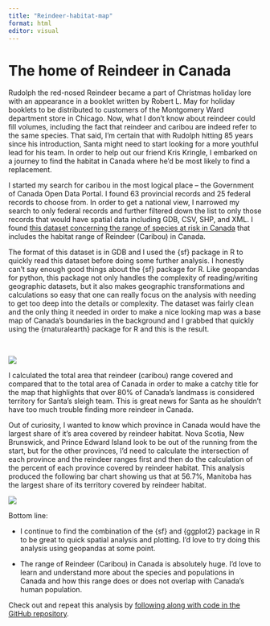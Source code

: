 ```yaml
---
title: "Reindeer-habitat-map"
format: html
editor: visual
---
```


# The home of Reindeer in Canada

Rudolph the red-nosed Reindeer became a part of Christmas holiday lore with an appearance in a booklet written by Robert L. May for holiday booklets to be distributed to customers of the Montgomery Ward department store in Chicago. Now, what I don’t know about reindeer could fill volumes, including the fact that reindeer and caribou are indeed refer to the same species. That said, I’m certain that with Rudolph hitting 85 years since his introduction, Santa might need to start looking for a more youthful lead for his team. In order to help out our friend Kris Kringle, I embarked on a journey to find the habitat in Canada where he’d be most likely to find a replacement. 

I started my search for caribou in the most logical place – the Government of Canada Open Data Portal. I found 63 provincial records and 25 federal records to choose from. In order to get a national view, I narrowed my search to only federal records and further filtered down the list to only those records that would have spatial data including GDB, CSV, SHP, and XML. I found [this dataset concerning the range of species at risk in Canada](https://open.canada.ca/data/en/dataset/c3d1771f-fa10-4a09-ba6e-dece0ceb5f37?_gl=1*eggf0w*_ga*MTg1NjEwNjkzNy4xNzI4Njc4OTUy*_ga_S9JG8CZVYZ*MTczNDMyMjkzMy4xNi4xLjE3MzQzMjMwNTIuMy4wLjA.) that includes the habitat range of Reindeer (Caribou) in Canada. 

The format of this dataset is in GDB and I used the {sf} package in R to quickly read this dataset before doing some further analysis. I honestly can’t say enough good things about the {sf} package for R. Like geopandas for python, this package not only handles the complexity of reading/writing geographic datasets, but it also makes geographic transformations and calculations so easy that one can really focus on the analysis with needing to get too deep into the details or complexity. The dataset was fairly clean and the only thing it needed in order to make a nice looking map was a base map of Canada’s boundaries in the background and I grabbed that quickly using the {rnaturalearth} package for R and this is the result.

\

![](https://lh7-rt.googleusercontent.com/docsz/AD_4nXcRs4v95Lq_JPJx0pR1DUOu2txNGgrRm5e10dB7Vl8EiTiO6el4qBB4UCFiUKp_Q_LJsXngrUPt1YfZBQudW50b0PLj7XwYaYaBnqTWG5aDpY6s9_mY2D6UQd8FRUXsxnWa6Xir?key=CRnKSx3gx8XzJoHC70ZShHLO)

I calculated the total area that reindeer (caribou) range covered and compared that to the total area of Canada in order to make a catchy title for the map that highlights that over 80% of Canada’s landmass is considered territory for Santa’s sleigh team. This is great news for Santa as he shouldn’t have too much trouble finding more reindeer in Canada.

Out of curiosity, I wanted to know which province in Canada would have the largest share of it’s area covered by reindeer habitat. Nova Scotia, New Brunswick, and Prince Edward Island look to be out of the running from the start, but for the other provinces, I’d need to calculate the intersection of each province and the reindeer ranges first and then do the calculation of the percent of each province covered by reindeer habitat. This analysis produced the following bar chart showing us that at 56.7%, Manitoba has the largest share of its territory covered by reindeer habitat.

![](https://lh7-rt.googleusercontent.com/docsz/AD_4nXdWduIiPXZ2XgrAAt2PsmXGP1m_ZCIBGKuNNarwcl6DKZ1zx_-tztb6054ysSANwYNl0EcqU2cRpjuW89uTeG0Q2wxcJqJwGDDCAJhNAO3ACWAhOEJGKwCqy8i46NisVN-RC6AwDA?key=CRnKSx3gx8XzJoHC70ZShHLO)

Bottom line: 

-   I continue to find the combination of the {sf} and {ggplot2} package in R to be great to quick spatial analysis and plotting. I’d love to try doing this analysis using geopandas at some point.

-   The range of Reindeer (Caribou) in Canada is absolutely huge. I’d love to learn and understand more about the species and populations in Canada and how this range does or does not overlap with Canada’s human population.

Check out and repeat this analysis by [following along with code in the GitHub repository](https://github.com/andrewjdyck/reindeer-data).
